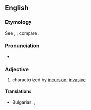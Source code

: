 ==English==

===Etymology===
{{root|en|ine-pro|*ḱers-}}
See {{m|en|incursion}}, {{m|en|incur}}; compare {{cog|fr|incursif}}.

===Pronunciation===
* {{rhymes|en|ɜː(ɹ)sɪv}}

===Adjective===
{{en-adj}}

# characterized by [[incursion]]; [[invasive]]

====Translations====
{{trans-top|characterized by [[incursion]]; [[invasive]]}}
* Bulgarian: {{t+|bg|нападателен}}, {{t|bg|нашественически}}
{{trans-mid}}

{{trans-bottom}}